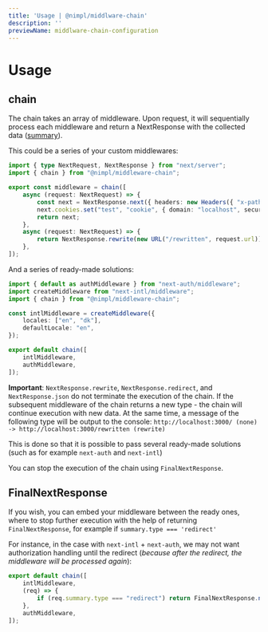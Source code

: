 ```yaml
---
title: 'Usage | @nimpl/middlware-chain'
description: ''
previewName: middlware-chain-configuration
---
```


# Usage

## chain

The chain takes an array of middleware. Upon request, it will sequentially process each middleware and return a NextResponse with the collected data ([summary](/middleware-chain#how-it-works)).

This could be a series of your custom middlewares:

```ts filename="middleware.ts"
import { type NextRequest, NextResponse } from "next/server";
import { chain } from "@nimpl/middleware-chain";

export const middleware = chain([
    async (request: NextRequest) => {
        const next = NextResponse.next({ headers: new Headers({ "x-pathname": request.nextUrl.pathname }) });
        next.cookies.set("test", "cookie", { domain: "localhost", secure: true });
        return next;
    },
    async (request: NextRequest) => {
        return NextResponse.rewrite(new URL("/rewritten", request.url));
    },
]);
```

And a series of ready-made solutions:

```ts filename="middleware.ts"
import { default as authMiddleware } from "next-auth/middleware";
import createMiddleware from "next-intl/middleware";
import { chain } from "@nimpl/middleware-chain";

const intlMiddleware = createMiddleware({
    locales: ["en", "dk"],
    defaultLocale: "en",
});

export default chain([
    intlMiddleware,
    authMiddleware,
]);
```

**Important**: `NextResponse.rewrite`, `NextResponse.redirect`, and `NextResponse.json` do not terminate the execution of the chain. If the subsequent middleware of the chain returns a new type - the chain will continue execution with new data. At the same time, a message of the following type will be output to the console:
`http://localhost:3000/ (none) -> http://localhost:3000/rewritten (rewrite)`

This is done so that it is possible to pass several ready-made solutions (such as for example `next-auth` and `next-intl`)

You can stop the execution of the chain using `FinalNextResponse`.

## FinalNextResponse

If you wish, you can embed your middleware between the ready ones, where to stop further execution with the help of returning `FinalNextResponse`, for example if `summary.type === 'redirect'`

For instance, in the case with `next-intl` + `next-auth`, we may not want authorization handling until the redirect (*because after the redirect, the middleware will be processed again*):

```ts filename="middleware.ts"
export default chain([
    intlMiddleware,
    (req) => {
        if (req.summary.type === "redirect") return FinalNextResponse.next();
    },
    authMiddleware,
]);
```
